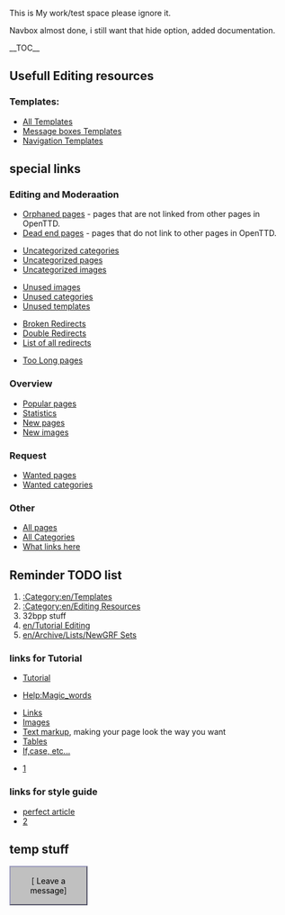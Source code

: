 This is My work/test space  please ignore it.


Navbox almost done, i still want that hide option, added documentation.

__TOC__



==Usefull Editing resources==

===Templates:===

*[[:Category:en/Templates|All Templates]]
*[[:Category:en/Message boxes|Message boxes Templates]]
*[[:Category:en/Navigation|Navigation Templates]]


==special links==
===Editing and Moderaation===

*[[Special:Lonelypages|Orphaned pages]] - pages that are not linked from other pages in OpenTTD.
*[[Special:Deadendpages|Dead end pages]] - pages that do not link to other pages in OpenTTD. 

*[[Special:Uncategorizedcategories|Uncategorized categories]]
*[[Special:Uncategorizedpages|Uncategorized pages]]
*[[Special:Uncategorizedimages|Uncategorized images]]

*[[Special:Unusedimages|Unused images]]
*[[Special:Unusedcategories|Unused categories]]
*[[Special:Unusedtemplates|Unused templates]]

*[[Special:BrokenRedirects|Broken Redirects]]
*[[Special:DoubleRedirects|Double Redirects]]
*[[Special:Listredirects|List of all redirects]]

*[[Special:Longpages|Too Long pages]]


===Overview===

*[[Special:Popularpages|Popular pages]]
*[[Special:Statistics|Statistics]]
*[[Special:Newpages|New pages]]
*[[Special:Newimages|New images]]


===Request===

*[[Special:Wantedpages|Wanted pages]]
*[[Special:Wantedcategories|Wanted categories]]


===Other===

*[[Special:Allpages|All pages]]
*[[Special:Categories|All Categories]]
*[[Special:Whatlinkshere|What links here]]




==Reminder TODO list==
# [[:Category:en/Templates]]
# [[:Category:en/Editing Resources]]
# 32bpp stuff
# [[en/Tutorial Editing]]
# [[en/Archive/Lists/NewGRF Sets]]



===links for Tutorial===

*[http://en.wikipedia.org/wiki/Wikipedia:Tutorial Tutorial]

*[http://www.mediawiki.org/wiki/Help:Magic_words Help:Magic_words]

*[http://meta.wikimedia.org/wiki/Help:Link Links]
*[http://www.mediawiki.org/wiki/Help:Images Images]
*[http://meta.wikimedia.org/wiki/Help:Advanced_editing Text markup], making your page look the way you want
*[http://meta.wikimedia.org/wiki/Help:Table Tables]
*[http://www.mediawiki.org/wiki/Help:Extension:ParserFunctions If,case, etc...]

* [http://meta.wikimedia.org/wiki/Cheatsheet]


=== links for style guide ===
* [http://en.wikipedia.org/wiki/Wikipedia:The perfect article]
* [http://en.wikipedia.org/wiki/Wikipedia:Manual_of_Style]



==temp stuff==
<!-- leave a message :) -->
<div class="plainlinks" style="background-color:#C0C0C0;border:2px outset #9999bb;text-align:center;padding:2px 5px;width:125px">[{{fullurl:User talk:{{PAGENAMEE}}|action=edit&section=new}} <font color=#000000>Leave a message</font>]</div><br><noinclude>